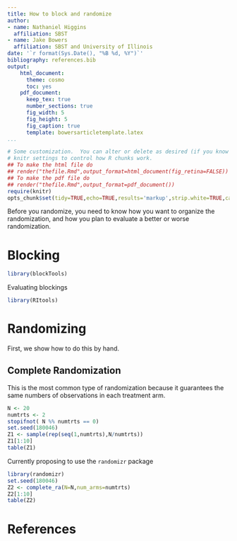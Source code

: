```yaml
---
title: How to block and randomize
author:
- name: Nathaniel Higgins
  affiliation: SBST
- name: Jake Bowers
  affiliation: SBST and University of Illinois
date: '`r format(Sys.Date(), "%B %d, %Y")`'
bibliography: references.bib
output:
    html_document:
      theme: cosmo
      toc: yes
    pdf_document:
      keep_tex: true
      number_sections: true
      fig_width: 5
      fig_height: 5
      fig_caption: true
      template: bowersarticletemplate.latex
...
```




```r
# Some customization.  You can alter or delete as desired (if you know what you are doing).
# knitr settings to control how R chunks work.
## To make the html file do
## render("thefile.Rmd",output_format=html_document(fig_retina=FALSE))
## To make the pdf file do
## render("thefile.Rmd",output_format=pdf_document())
require(knitr)
opts_chunk$set(tidy=TRUE,echo=TRUE,results='markup',strip.white=TRUE,cache=FALSE,highlight=TRUE,width.cutoff=60,size='footnotesize',out.width='.5\\textwidth',message=FALSE,comment=NA,fig.env="figure", fig.align="center",fig.lp="fig:",fig.pos="H")
```

Before you randomize, you need to know how you want to organize the randomization, and how you plan to evaluate a better or worse randomization.

# Blocking

```r
library(blockTools)
```

Evaluating blockings

```r
library(RItools)
```

# Randomizing

First, we show how to do this by hand.

## Complete Randomization

This is the most common type of randomization because it guarantees the same numbers of observations in each treatment arm.

```r

N <- 20
numtrts <- 2
stopifnot( N %% numtrts == 0)
set.seed(180046)
Z1 <- sample(rep(seq(1,numtrts),N/numtrts))
Z1[1:10]
table(Z1)

```

Currently proposing to use the `randomizr` package

```r
library(randomizr)
set.seed(180046)
Z2 <- complete_ra(N=N,num_arms=numtrts)
Z2[1:10]
table(Z2)

```




# References
